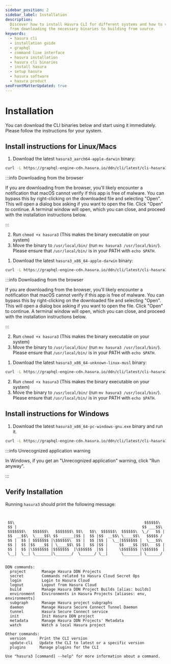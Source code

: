 ```yaml
---
sidebar_position: 2
sidebar_label: Installation
description:
  Discover how to install Hasura CLI for different systems and how to verify your installation. Learn about the process,
  from downloading the necessary binaries to building from source.
keywords:
  - hasura cli
  - installation guide
  - graphql
  - command line interface
  - hasura installation
  - hasura cli binaries
  - install hasura
  - setup hasura
  - hasura software
  - hasura product
seoFrontMatterUpdated: true
---
```



# Installation

You can download the CLI binaries below and start using it immediately. Please follow the instructions for your system.

## Install instructions for Linux/Macs

<Tabs groupId="os-preference" className="api-tabs">

<TabItem value="silicon" label="M1 / M2 Macs">

1. Download the latest `hasura3_aarch64-apple-darwin` binary:

```bash
curl -L https://graphql-engine-cdn.hasura.io/ddn/cli/latest/cli-hasura3-darwin-arm64 -o hasura3
```

:::info Downloading from the browser

If you are downloading from the browser, you'll likely encounter a notification that macOS cannot verify if this app is
free of malware. You can bypass this by right-clicking on the downloaded file and selecting "Open". This will open a
dialog box asking if you want to open the file. Click "Open" to continue. A terminal window will open, which you can
close, and proceed with the installation instructions below.

:::

2. Run `chmod +x hasura3` (This makes the binary executable on your system)
3. Move the binary to `/usr/local/bin/` (run `mv hasura3 /usr/local/bin/`). Please ensure that `/usr/local/bin/` is in
   your PATH with `echo $PATH`.

</TabItem>

<TabItem value="intel" label="Intel Macs">

1. Download the latest `hasura3_x86_64-apple-darwin` binary:

```bash
curl -L https://graphql-engine-cdn.hasura.io/ddn/cli/latest/cli-hasura3-darwin-amd64 -o hasura3
```

:::info Downloading from the browser

If you are downloading from the browser, you'll likely encounter a notification that macOS cannot verify if this app is
free of malware. You can bypass this by right-clicking on the downloaded file and selecting "Open". This will open a
dialog box asking if you want to open the file. Click "Open" to continue. A terminal window will open, which you can
close, and proceed with the installation instructions below.

:::

2. Run `chmod +x hasura3` (This makes the binary executable on your system)
3. Move the binary to `/usr/local/bin/` (run `mv hasura3 /usr/local/bin/`). Please ensure that `/usr/local/bin/` is in
   your PATH with `echo $PATH`.

</TabItem>

<TabItem value="linux" label="Linux">

1. Download the latest `hasura3_x86_64-unknown-linux-musl` binary:

```bash
curl -L https://graphql-engine-cdn.hasura.io/ddn/cli/latest/cli-hasura3-linux-amd64 -o hasura3
```

2. Run `chmod +x hasura3` (This makes the binary executable on your system)
3. Move the binary to `/usr/local/bin/` (run `mv hasura3 /usr/local/bin/`). Please ensure that `/usr/local/bin/` is in
   your PATH with `echo $PATH`.

</TabItem>
</Tabs>

## Install instructions for Windows

1. Download the latest `hasura3_x86_64-pc-windows-gnu.exe` binary and run it.

```bash
curl -L https://graphql-engine-cdn.hasura.io/ddn/cli/latest/cli-hasura3-windows-amd64.exe -o hasura3.exe
```

:::info Unrecognized application warning

In Windows, if you get an "Unrecognized application" warning, click "Run anyway".

:::

## Verify Installation

Running `hasura3` should print the following message:

```


 $$\                                                         $$$$$$\
 $$ |                                                       $$ ___$$\
 $$$$$$$\   $$$$$$\   $$$$$$$\ $$\   $$\  $$$$$$\  $$$$$$\  \_/   $$ |
 $$  __$$\  \____$$\ $$  _____|$$ |  $$ |$$  __$$\ \____$$\   $$$$$ /
 $$ |  $$ | $$$$$$$ |\$$$$$$\  $$ |  $$ |$$ |  \__|$$$$$$$ |  \___$$\
 $$ |  $$ |$$  __$$ | \____$$\ $$ |  $$ |$$ |     $$  __$$ |$$\   $$ |
 $$ |  $$ |\$$$$$$$ |$$$$$$$  |\$$$$$$  |$$ |     \$$$$$$$ |\$$$$$$  |
 \__|  \__| \_______|\_______/  \______/ \__|      \_______| \______/


DDN commands:
  project       Manage Hasura DDN Projects
  secret        Commands related to Hasura Cloud Secret Ops
  login         Login to Hasura Cloud
  logout        Logout from Hasura Cloud
  build         Manage Hasura DDN Project Builds [alias: builds]
  environment   Environments in Hasura Projects [aliases: env, environments]
  subgraph      Manage Hasura project subgraphs
  daemon        Manage Hasura Secure Connect Tunnel Daemon
  tunnel        Hasura Secure Connect service
  init          Init Hasura DDN project
  metadata      Manage Hasura DDN Projects' Metadata
  watch         Watch a local Hasura project

Other commands:
  version      Print the CLI version
  update-cli   Update the CLI to latest or a specific version
  plugins      Manage plugins for the CLI

Use "hasura3 [command] --help" for more information about a command.

```
